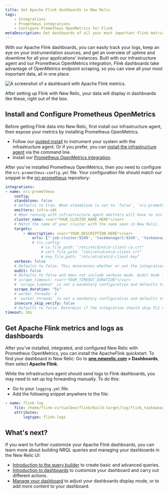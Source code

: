 ```yaml
---
title: Get Apache Flink dashboards in New Relic
tags:
    - Integrations
    - Prometheus integrations
    - Configure Prometheus OpenMetrics for Flink
metaDescription: Get dashboards of all your most important Flink metrics with our quickstart. 
---
```



With our Apache Flink dashboards, you can easily track your logs, keep an eye on your instrumentation sources, and get an overview of uptime and downtime for all your applications' instances. Built with our infrastructure agent and our Prometheus OpenMetrics integration, Flink dashboards take advantage of OpenMetrics endpoint scraping, so you can view all your most important data, all in one place.

<img
    src={dashboardsApacheFlinkQuickstart}
    title="Apache Flink dashboard landing page"
    alt="A screenshot of a dashboard with Apache Flink metrics."
/>
<figcaption>
After setting up Flink with New Relic, your data will display in dashboards like these, right out of the box. 
</figcaption> 

## Install and Configure Prometheus OpenMetrics

Before getting Flink data into New Relic, first install our infrastructure agent, then expose your metrics by installing Prometheus OpenMetrics. 

* Follow our [guided install](https://one.newrelic.com/nr1-core?account=3501165&state=a33ce5fc-d32b-e0b8-3941-30f13e4bc00b) to instrument your system with the infrastructure agent. Or if you prefer, you can [install the infrastructure agent](/docs/infrastructure/install-infrastructure-agent/linux-installation/install-infrastructure-monitoring-agent-linux) via the command line.
* Install our [Prometheus OpenMetrics integration](/docs/infrastructure/prometheus-integrations/install-configure-openmetrics/install-update-or-uninstall-your-prometheus-openmetrics-integration).

After you've installed Prometheus OpenMetrics, then you need to configure the `nri-prometheus-config.yml` file. Your configuration file should match our snippet in the [nri-prometheus](https://github.com/newrelic/nri-prometheus/blob/main/configs/nri-prometheus-config.yml.sample) repository: 

```yml
integrations:
- name: nri-prometheus
    config:
    standalone: false
    # Defaults to true. When standalone is set to `false`, `nri-prometheus` requires an infrastructure agent to send data.
    emitters: infra-sdk
    # When running with infrastructure agent emitters will have to include infra-sdk
    cluster_name: <var>"YOUR_CLUSTER_NAME_HERE"</var>
    # Match the name of your cluster with the name seen in New Relic. 
    targets:
        - description: <var>"YOUR_DESCRIPTION_HERE"</var>
            urls: ["'job-cluster:9249', 'taskmanager1:9249', 'taskmanager2:9249'"]
            # tls_config:
                # ca_file_path: "/etc/etcd/etcd-client-ca.crt"
                # cert_file_path: "/etc/etcd/etcd-client.crt"
                # key_file_path: "/etc/etcd/etcd-client.key"
    verbose: false
    # Defaults to false. This determines whether or not the integration should run in verbose mode.
    audit: false
    # Defaults to false and does not include verbose mode. Audit mode logs the uncompressed data sent to New Relic and can lead to a high log volume.
    # scrape_timeout: <var>"YOUR_TIMEOUT_DURATION"</var>
    # `scrape_timeout` is not a mandatory configuration and defaults to 30s. The HTTP client timeout when fetching data from endpoints.
    scrape_duration: "5s"
    # worker_threads: 4
    # `worker_threads` is not a mandatory configuration and defaults to `4` for clusters with more than 400 endpoints. Slowly increase the worker thread until scrape time falls between the desired `scrape_duration`. Note: Increasing this value too much results in huge memory consumption if too many metrics are scraped at once.
    insecure_skip_verify: false
    # Defaults to false. Determins if the integration should skip TLS verification or not.
timeout: 10s
```

## Get Apache Flink metrics and logs as dashboards

After you've installed, integrated, and configured New Relic with Prometheus OpenMetrics, you can install the ApacheFlink quickstart. To find your dashboard in New Relic: Go to **[one.newrelic.com](https://one.newrelic.com/all-capabilities) > Dashboards**, then select **Apache Flink**. 

While the infrastructure agent should send logs to Flink dashboards, you may need to set up log forwarding manually. To do this:

* Go to your `logging.yml` file.
* Add the following snippet anywhere to the file:

```yml
- name: flink-log 
    file: /home/flink-virtualbox/flink/build-target/log/flink_taskmanager.log
    attributes:
        logtype: flink-logs
```

## What's next?

If you want to further customize your Apache Flink dashboards, you can learn more about building NRQL queries and managing your dashboards in the New Relic UI:

* [Introduction to the query builder](/docs/query-your-data/explore-query-data/query-builder/introduction-query-builder) to create basic and advanced queries.
* [Introduction to dashboards](/docs/query-your-data/explore-query-data/dashboards/introduction-dashboards) to customize your dashboard and carry out different actions.
* [Manage your dashboard](/docs/query-your-data/explore-query-data/dashboards/manage-your-dashboard) to adjust your dashboards display mode, or to add more content to your dashboard. 